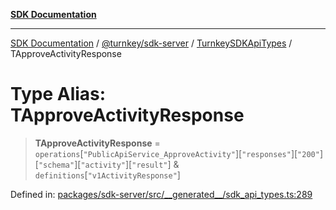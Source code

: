 [**SDK Documentation**](../../../../../README.mdx)

***

[SDK Documentation](../../../../../packages.mdx) / [@turnkey/sdk-server](../../../README.mdx) / [TurnkeySDKApiTypes](../README.mdx) / TApproveActivityResponse

# Type Alias: TApproveActivityResponse

> **TApproveActivityResponse** = `operations`\[`"PublicApiService_ApproveActivity"`\]\[`"responses"`\]\[`"200"`\]\[`"schema"`\]\[`"activity"`\]\[`"result"`\] & `definitions`\[`"v1ActivityResponse"`\]

Defined in: [packages/sdk-server/src/\_\_generated\_\_/sdk\_api\_types.ts:289](https://github.com/tkhq/sdk/blob/e1b1a69bdd608320aaf03cc2dbbf68dc0c52b28d/packages/sdk-server/src/__generated__/sdk_api_types.ts#L289)
